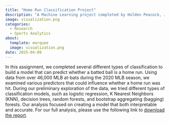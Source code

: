 ```yaml
---
title: "Home Run Classification Project"
description: "A Machine Learning project completed by Holden Peacock, Jack Nussbaum, Arun Waran, and Lily Morgan in April 2025"
image: visualization.png
categories:
  - Research
  - Sports Analytics
about:
  template: marquee
  image: visualization.png
date: 2025-04-09
---
```


In this assignment, we completed several different types of classification to build a model that can predict whether a batted ball is a home run. Using data from over 46,000 MLB at-bats during the 2020 MLB season, we examined various predictors that could influence whether a home run was hit. During our preliminary exploration of the data, we tried different types of classification models, such as logistic regression, K Nearest Neighbors (KNN), decision trees, random forests, and bootstrap aggregating (bagging) forests. Our analysis focused on creating a model that both interpretable and accurate. For our full analysis, please use the following link to [download the report](https://drive.google.com/uc?export=download&id=1I6ygs7d2yLgJDAdBE_vB3Ngh1ouZSbHF).
